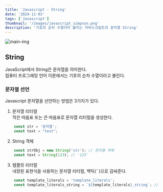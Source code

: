 ```yaml
---
title: 'Javascript - String'
date: '2024-11-03'
tags: ['Javascript']
thumbnail: '/images/javascript_simpson.png'
description: '기호의 순차 수열이라 불리는 자바스크립트의 문자열 String'
---
```


<img src="/images/javascript_simpson.png" alt="main-img" className="rounded-xl" />
<br />

## String

JavaScript에서 String은 문자열을 의미한다.<br />
컴퓨터 프로그래밍 언어 이론에서는 기호의 순차 수열이라고 불린다.

### 문자열 선언

Javascript 문자열을 선언하는 방법은 3가지가 있다.

1. 문자열 리터럴<br />
작은 따옴표 또는 큰 따옴표로 문자열 리터럴을 생성한다.
```javascript
    const str = '문자열';
    const text = "text";
```

2. String 객체
```javascript
    const strObj = new String('str'); // 문자열 객체
    const text = String(123); // '123'
```

3. 템플릿 리터럴<br />
내장된 표현식을 사용하는 문자열 리터럴, 백틱(``)으로 감싸준다.
```javascript
    const template_literals = 'template_literals';
    const template_literals_string = `${template_literals}_string`; // 'template_literals_string'
```